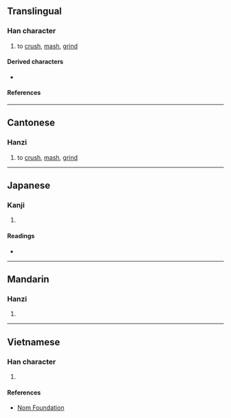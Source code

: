 {{character info}}
==Translingual==

===Han character===
{{Han char|rn=64|rad=手|as=05|sn=8|four=57011|canj=QSP|ids=⿰扌尼}}

# {{lb|zh|Cantonese}} to [[crush]], [[mash]], [[grind]]

====Derived characters====
* {{l|mul|[[𭰬]], [[𭣑]], [[𭎵]]}}

====References====
{{Han ref|kx=0423.100|dkj=11919|dj=0771.110|hdz=31859.020|uh=62B3}}

----

==Cantonese==

===Hanzi===
{{yue-hanzi|jyut=[[nai4]]|y=nai4}}

# to [[crush]], [[mash]], [[grind]]

----

==Japanese==

===Kanji===
{{ja-kanji|grade=|rs=手05}}

# {{rfdef|ja|sort=手05}}

====Readings====
* {{ja-readings|on=[[じ]] (ji), [[に]] (ni), [[でい]] (dei), [[ない]] (nai)|kun=[[とまる]] (tomaru)}}

----

==Mandarin==

===Hanzi===
{{cmn-hanzi|pin=[[nǐ]] ([[ni3]])|wg=ni<sup>3</sup>}}

# {{rfdef|cmn|sort=手05}}

----

==Vietnamese==

===Han character===
{{vi-readings|rs=手05|reading=nai}}

# {{rfdef|vi|sort=手05}}

====References====
* [http://nomfoundation.org/common/nom_details.php?codepoint=62B3 Nom Foundation]